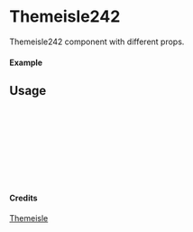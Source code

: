 
<Meta of={Themeisle242} title="Themeisle/Themeisle242" />

# Themeisle242

Themeisle242 component with different props.

#### Example

<Canvas of={Themeisle242.Primary} />

## Usage

```ts
import { Themeisle242 } from "yadl-ui";

const Example = () => {
  return (
      <Themeisle242 />
  );
};

export default Example;
```

#### Credits
[Themeisle](https://themeisle.com/illustrations/)
